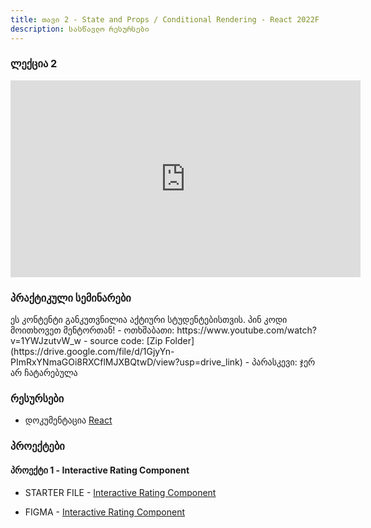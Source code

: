 ```yaml
---
title: თავი 2 - State and Props / Conditional Rendering - React 2022F
description: სასწავლო რესურსები
---
```


### ლექცია 2
<iframe width="560" height="315" src="https://www.youtube.com/embed/mCOfKIX4QM8?si=EXEP8PjfZxe_fPi-" title="YouTube video player" frameborder="0" allow="accelerometer; autoplay; clipboard-write; encrypted-media; gyroscope; picture-in-picture; web-share" allowFullScreen></iframe>


### პრაქტიკული სემინარები

<Card>
  <PinCodeProtectedContent>
    <Locked>
      ეს კონტენტი განკუთვნილია აქტიური სტუდენტებისთვის. პინ კოდი მოითხოვეთ
      მენტორთან!
    </Locked>
    <Unlocked>
      - ოთხშაბათი: https://www.youtube.com/watch?v=1YWJzutvW_w
         - source code: [Zip Folder](https://drive.google.com/file/d/1GjyYn-PImRxYNmaGOi8RXCflMJXBQtwD/view?usp=drive_link)
      - პარასკევი: ჯერ არ ჩატარებულა
    </Unlocked>
  </PinCodeProtectedContent>
</Card>

### რესურსები
- დოკუმენტაცია [React](https://react.dev)


### პროექტები

#### პროექტი 1 - Interactive Rating Component

- STARTER FILE - [Interactive Rating Component](https://drive.google.com/file/d/1UDiIuwNYz_x7uQAiasXmB1n2Vz1jCl8x/view?usp=sharing)

- FIGMA - [Interactive Rating Component](https://www.figma.com/file/H4J9EtA1UHDgvSHEv9ZJss/interactive-rating-component?node-id=0-1468&t=3RMaHeg1VLki3bTN-0)
